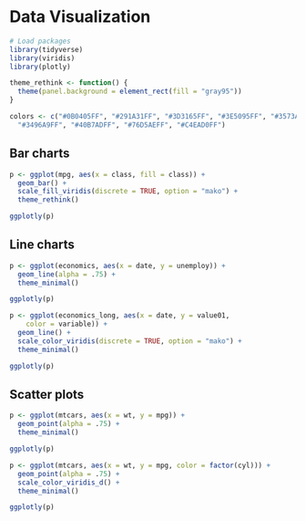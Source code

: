# Data Visualization

```r
# Load packages
library(tidyverse)
library(viridis)
library(plotly)

theme_rethink <- function() {
  theme(panel.background = element_rect(fill = "gray95"))
}

colors <- c("#0B0405FF", "#291A31FF", "#3D3165FF", "#3E5095FF", "#3573A1FF", 
  "#3496A9FF", "#40B7ADFF", "#76D5AEFF", "#C4EAD0FF")
```

## Bar charts

```r
p <- ggplot(mpg, aes(x = class, fill = class)) +
  geom_bar() +
  scale_fill_viridis(discrete = TRUE, option = "mako") +
  theme_rethink()

ggplotly(p)
```

## Line charts

```r
p <- ggplot(economics, aes(x = date, y = unemploy)) + 
  geom_line(alpha = .75) +
  theme_minimal()

ggplotly(p)
```

```r
p <- ggplot(economics_long, aes(x = date, y = value01, 
    color = variable)) +
  geom_line() +
  scale_color_viridis(discrete = TRUE, option = "mako") +
  theme_minimal()

ggplotly(p)
```

## Scatter plots

```r
p <- ggplot(mtcars, aes(x = wt, y = mpg)) +
  geom_point(alpha = .75) +
  theme_minimal()

ggplotly(p)
```

```r
p <- ggplot(mtcars, aes(x = wt, y = mpg, color = factor(cyl))) +
  geom_point(alpha = .75) +
  scale_color_viridis_d() +
  theme_minimal()

ggplotly(p)
```
